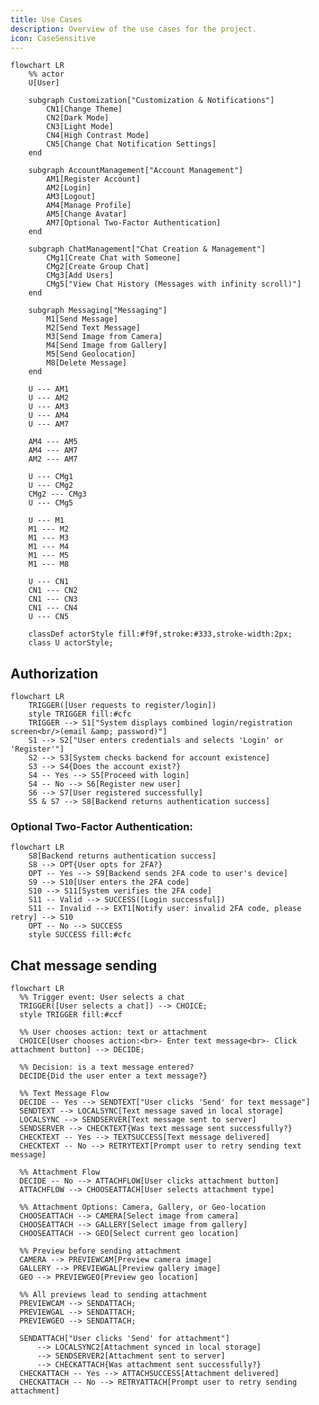 ---
title: Use Cases
description: Overview of the use cases for the project.
icon: CaseSensitive
---

```mermaid
flowchart LR
    %% actor
    U[User]

    subgraph Customization["Customization & Notifications"]
        CN1[Change Theme]
        CN2[Dark Mode]
        CN3[Light Mode]
        CN4[High Contrast Mode]
        CN5[Change Chat Notification Settings]
    end

    subgraph AccountManagement["Account Management"]
        AM1[Register Account]
        AM2[Login]
        AM3[Logout]
        AM4[Manage Profile]
        AM5[Change Avatar]
        AM7[Optional Two-Factor Authentication]
    end

    subgraph ChatManagement["Chat Creation & Management"]
        CMg1[Create Chat with Someone]
        CMg2[Create Group Chat]
        CMg3[Add Users]
        CMg5["View Chat History (Messages with infinity scroll)"]
    end

    subgraph Messaging["Messaging"]
        M1[Send Message]
        M2[Send Text Message]
        M3[Send Image from Camera]
        M4[Send Image from Gallery]
        M5[Send Geolocation]
        M8[Delete Message]
    end

    U --- AM1
    U --- AM2
    U --- AM3
    U --- AM4
    U --- AM7

    AM4 --- AM5
    AM4 --- AM7
    AM2 --- AM7

    U --- CMg1
    U --- CMg2
    CMg2 --- CMg3
    U --- CMg5

    U --- M1
    M1 --- M2
    M1 --- M3
    M1 --- M4
    M1 --- M5
    M1 --- M8

    U --- CN1
    CN1 --- CN2
    CN1 --- CN3
    CN1 --- CN4
    U --- CN5

    classDef actorStyle fill:#f9f,stroke:#333,stroke-width:2px;
    class U actorStyle;
```

## Authorization

```mermaid
flowchart LR
    TRIGGER([User requests to register/login])
    style TRIGGER fill:#cfc
    TRIGGER --> S1["System displays combined login/registration screen<br/>(email &amp; password)"]
    S1 --> S2["User enters credentials and selects 'Login' or 'Register'"]
    S2 --> S3[System checks backend for account existence]
    S3 --> S4{Does the account exist?}
    S4 -- Yes --> S5[Proceed with login]
    S4 -- No --> S6[Register new user]
    S6 --> S7[User registered successfully]
    S5 & S7 --> S8[Backend returns authentication success]
```

### Optional Two-Factor Authentication:

```mermaid
flowchart LR
    S8[Backend returns authentication success]
    S8 --> OPT{User opts for 2FA?}
    OPT -- Yes --> S9[Backend sends 2FA code to user's device]
    S9 --> S10[User enters the 2FA code]
    S10 --> S11[System verifies the 2FA code]
    S11 -- Valid --> SUCCESS([Login successful])
    S11 -- Invalid --> EXT1[Notify user: invalid 2FA code, please retry] --> S10
    OPT -- No --> SUCCESS
    style SUCCESS fill:#cfc
```

## Chat message sending

```mermaid
flowchart LR
  %% Trigger event: User selects a chat
  TRIGGER([User selects a chat]) --> CHOICE;
  style TRIGGER fill:#ccf

  %% User chooses action: text or attachment
  CHOICE[User chooses action:<br>- Enter text message<br>- Click attachment button] --> DECIDE;

  %% Decision: is a text message entered?
  DECIDE{Did the user enter a text message?}

  %% Text Message Flow
  DECIDE -- Yes --> SENDTEXT["User clicks 'Send' for text message"]
  SENDTEXT --> LOCALSYNC[Text message saved in local storage]
  LOCALSYNC --> SENDSERVER[Text message sent to server]
  SENDSERVER --> CHECKTEXT{Was text message sent successfully?}
  CHECKTEXT -- Yes --> TEXTSUCCESS[Text message delivered]
  CHECKTEXT -- No --> RETRYTEXT[Prompt user to retry sending text message]

  %% Attachment Flow
  DECIDE -- No --> ATTACHFLOW[User clicks attachment button]
  ATTACHFLOW --> CHOOSEATTACH[User selects attachment type]

  %% Attachment Options: Camera, Gallery, or Geo-location
  CHOOSEATTACH --> CAMERA[Select image from camera]
  CHOOSEATTACH --> GALLERY[Select image from gallery]
  CHOOSEATTACH --> GEO[Select current geo location]

  %% Preview before sending attachment
  CAMERA --> PREVIEWCAM[Preview camera image]
  GALLERY --> PREVIEWGAL[Preview gallery image]
  GEO --> PREVIEWGEO[Preview geo location]

  %% All previews lead to sending attachment
  PREVIEWCAM --> SENDATTACH;
  PREVIEWGAL --> SENDATTACH;
  PREVIEWGEO --> SENDATTACH;

  SENDATTACH["User clicks 'Send' for attachment"]
      --> LOCALSYNC2[Attachment synced in local storage]
      --> SENDSERVER2[Attachment sent to server]
      --> CHECKATTACH{Was attachment sent successfully?}
  CHECKATTACH -- Yes --> ATTACHSUCCESS[Attachment delivered]
  CHECKATTACH -- No --> RETRYATTACH[Prompt user to retry sending attachment]
```